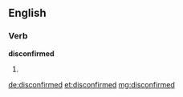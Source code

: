 ==English==

===Verb===
'''disconfirmed'''

# {{past of|[[disconfirm]]}}

[[de:disconfirmed]]
[[et:disconfirmed]]
[[mg:disconfirmed]]